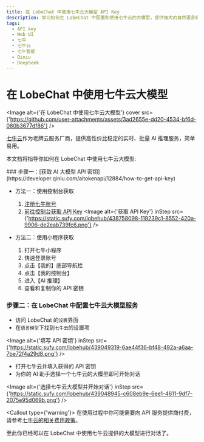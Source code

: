 ```yaml
---
title: 在 LobeChat 中使用七牛云大模型 API Key
description: 学习如何在 LobeChat 中配置和使用七牛云的大模型，提供强大的自然语言理解和生成能力。
tags:
  - API key
  - Web UI
  - 七牛
  - 七牛云
  - 七牛智能
  - Qiniu
  - DeepSeek
---
```


# 在 LobeChat 中使用七牛云大模型

<Image alt={'在 LobeChat 中使用七牛云大模型'} cover src={'https://github.com/user-attachments/assets/3ad2655e-dd20-4534-bf6d-080b3677df86'} />

[七牛云](https://www.qiniu.com)作为老牌云服务厂商，提供高性价比稳定的实时、批量 AI 推理服务，简单易用。

本文档将指导你如何在 LobeChat 中使用七牛云大模型:

<Steps>
  ### 步骤一：[获取 AI 大模型 API 密钥](https://developer.qiniu.com/aitokenapi/12884/how-to-get-api-key)

  - 方法一：使用控制台获取
    1. [注册七牛账号](https://s.qiniu.com/umqq6n?ref=developer.qiniu.com\&s_path=%2Faitokenapi%2F12884%2Fhow-to-get-api-key)
    2. [前往控制台获取 API Key](https://portal.qiniu.com/ai-inference/api-key)
    <Image alt={'获取 API Key'} inStep src={'https://static.sufy.com/lobehub/438758098-119239c1-8552-420a-9906-de2eab739fc6.png'} />

  - 方法二：使用小程序获取
    1. 打开七牛小程序
    2. 快速登录账号
    3. 点击【我的】底部导航栏
    4. 点击【我的控制台】
    5. 进入【AI 推理】
    6. 查看和复制你的 API 密钥

  ### 步骤二：在 LobeChat 中配置七牛云大模型服务

  - 访问 LobeChat 的`设置`界面
  - 在`语言模型`下找到`七牛云`的设置项

  <Image alt={'填写 API 密钥'} inStep src={'https://static.sufy.com/lobehub/439049319-6ae44f36-bf48-492a-a6aa-7be72f4a29d8.png'} />

  - 打开七牛云并填入获得的 API 密钥
  - 为你的 AI 助手选择一个七牛云的大模型即可开始对话

  <Image alt={'选择七牛云大模型并开始对话'} inStep src={'https://static.sufy.com/lobehub/439048945-c608eb9e-6ee1-4611-9df7-2075e95d069b.png'} />

  <Callout type={'warning'}>
    在使用过程中你可能需要向 API 服务提供商付费，请参考[七牛云的相关费用政策](https://developer.qiniu.com/aitokenapi/12898/ai-token-api-pricing)。
  </Callout>
</Steps>

至此你已经可以在 LobeChat 中使用七牛云提供的大模型进行对话了。

